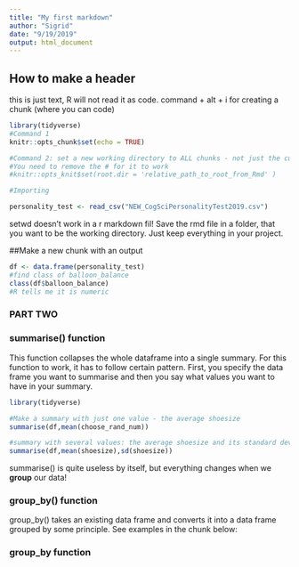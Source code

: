 ```yaml
---
title: "My first markdown"
author: "Sigrid"
date: "9/19/2019"
output: html_document
---
```

## How to make a header
this is just text, R will not read it as code.
command + alt + i for creating a chunk (where you can code)

```r
library(tidyverse)
#Command 1 
knitr::opts_chunk$set(echo = TRUE)

#Command 2: set a new working directory to ALL chunks - not just the current chunk
#You need to remove the # for it to work
#knitr::opts_knit$set(root.dir = 'relative_path_to_root_from_Rmd' )

#Importing 

personality_test <- read_csv("NEW_CogSciPersonalityTest2019.csv")

```

setwd doesn't work in a r markdown fil! Save the rmd file in a folder, that you want to be the working directory. Just keep everything in your project. 

##Make a new chunk with an output

```r
df <- data.frame(personality_test)
#find class of balloon_balance
class(df$balloon_balance)
#R tells me it is numeric
```

### PART TWO

### summarise() function
This function collapses the whole dataframe into a single summary. For this function to work, it has to follow certain pattern.  First, you specify the data frame you want to summarise and then you say what values you want to have in your summary.

```r
library(tidyverse)

#Make a summary with just one value - the average shoesize 
summarise(df,mean(choose_rand_num))

#summary with several values: the average shoesize and its standard deviation
summarise(df,mean(shoesize),sd(shoesize))

```

summarise() is quite useless by itself, but everything changes when we **group** our data!

### group_by() function
group_by() takes an existing data frame and converts it into a data frame grouped by some principle. See examples in the chunk below:

### group_by function
